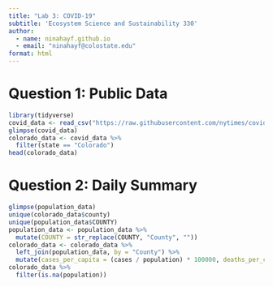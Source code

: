 ```yaml
---
title: "Lab 3: COVID-19"
subtitle: 'Ecosystem Science and Sustainability 330'
author: 
  - name: ninahayf.github.io
  - email: "ninahayf@colostate.edu"
format: html
---
```

# Question 1: Public Data
```r
library(tidyverse)
covid_data <- read_csv("https://raw.githubusercontent.com/nytimes/covid-19-data/master/us-counties.csv")
glimpse(covid_data)
colorado_data <- covid_data %>%
  filter(state == "Colorado")
head(colorado_data)
```

# Question 2: Daily Summary
```r
glimpse(population_data)
unique(colorado_data$county)
unique(population_data$COUNTY)
population_data <- population_data %>%
  mutate(COUNTY = str_replace(COUNTY, "County", ""))
colorado_data <- colorado_data %>%
  left_join(population_data, by = "County") %>%
  mutate(cases_per_capita = (cases / population) * 100000, deaths_per_capita = (deaths / population) * 100000)
colorado_data %>%
  filter(is.na(population))
```

